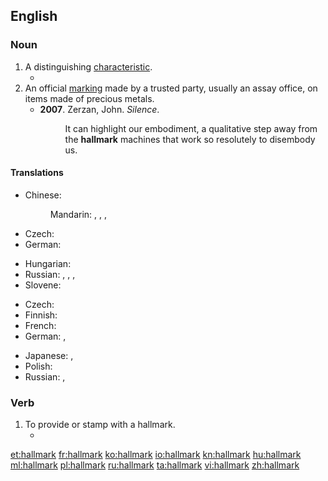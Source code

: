==English==

===Noun===
{{wikipedia}}
{{en-noun}}

# A distinguishing [[characteristic]].
#* {{quote-news
|year=2011
|date=February 1
|author=Phil McNulty
|title=Arsenal   2 - 1   Everton
|work=BBC
|url=http://news.bbc.co.uk/sport2/hi/football/eng_prem/9379477.stm
|page=
|passage=Arsene Wenger's side showed little of the style and fluidity that is their '''hallmark''' but this was about digging deep and getting the job done, qualities they demonstrated and that will serve them well as the season reaches its climax.}}
# An official [[marking]] made by a trusted party, usually an assay office, on items made of precious metals.
#* '''2007'''.  Zerzan, John.  ''Silence''.
#*: It can highlight our embodiment, a qualitative step away from the '''hallmark''' machines that work so resolutely to disembody us.

====Translations====
{{trans-top|a distinct characteristic}}
* Chinese:
*: Mandarin: {{t|cmn|標誌|sc=Hani}}, {{t|cmn|标志|tr=biāozhì|sc=Hani}}, {{t|cmn|特徵|sc=Hani}}, {{t|cmn|特征|tr=tèzhēng|sc=Hani}}
* Czech: {{t-|cs|punc|m}}
* German: {{t+|de|Kennzeichen|n}}
{{trans-mid}}
* Hungarian: {{t-|hu|fémjel}}
* Russian: {{t+|ru|признак|m|tr=príznak|sc=Cyrl}}, {{t+|ru|критерий|m|tr=kritɛ́rij|sc=Cyrl}}, {{t+|ru|символ|m|tr=símvol|sc=Cyrl}}, {{t+|ru|знак|m|tr=znak|sc=Cyrl}}
* Slovene: {{t-|sl|značilnost|f}}
{{trans-bottom}}

{{trans-top|an official marking}}
* Czech: {{t-|cs|punc|m}}
* Finnish: {{t-|fi|tarkastusleima}}
* French: {{t+|fr|poinçon|m}}
* German: {{t-|de|Repunze|f}}, {{t+|de|Punze|f}}
{{trans-mid}}
* Japanese: {{t-|ja|太鼓判|tr=たいこばん, taikoban|sc=Jpan}}, {{t-|ja|極印|tr=ごくいん, gokuin|sc=Jpan}}
* Polish: {{t-|pl|probiernictwo|n}}
* Russian: {{t+|ru|проба|f|tr=próba}}, {{t+|ru|клеймо|n|tr=klejmó}}
{{trans-bottom}}

===Verb===
{{en-verb}}

# To provide or stamp with a hallmark.
#*{{quote-book|year=1905|author=[[w:Emma Orczy|Baroness Emmuska Orczy]]
|title=[[w:The Case of Miss Elliott|The Ayrsham Mystery]]
|chapter=2|url=http://openlibrary.org/works/OL8479084W
|passage=The cane was undoubtedly of foreign make, for it had a solid silver ferrule at one end, which was not English '''hall–marked'''.}}

[[et:hallmark]]
[[fr:hallmark]]
[[ko:hallmark]]
[[io:hallmark]]
[[kn:hallmark]]
[[hu:hallmark]]
[[ml:hallmark]]
[[pl:hallmark]]
[[ru:hallmark]]
[[ta:hallmark]]
[[vi:hallmark]]
[[zh:hallmark]]
